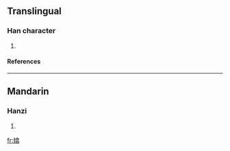 ==Translingual==
===Han character===
{{Han char|rn=38|rad=女|as=12|sn=15|four=|canj=女人口一 (VORM)}}
# {{defn|Han|sort=女12}}
====References====
{{Han ref|kx=0271.240|dkj=06732|dj=0539.160|hdz=21082.020|uh=5B06|ud=23302}}

----
==Mandarin==
===Hanzi===
{{cmn-hanzi|pin=[[xī]] ([[xi1]])|wg=hsi<sup>1</sup>}}
# {{defn|Mandarin}}

[[fr:嬆]]